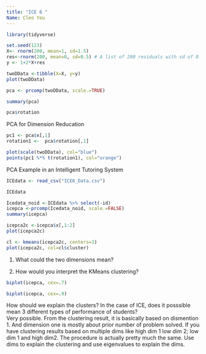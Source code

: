 ```yaml
---
title: "ICE 6 "
Name: Cleo You
---
```


```r
library(tidyverse)
```

```r
set.seed(123)
X<- rnorm(200, mean=1, sd=1.5)
res<-rnorm(200, mean=0, sd=0.5) # A list of 200 residuals with sd of 0.5 
y <- 1+2*X+res

twoDData <-tibble(X=X, y=y)
plot(twoDData)
```

```r
pca <- prcomp(twoDData, scale.=TRUE)
```

```r
summary(pca)
```

```r
pca$rotation
```
PCA for Dimension Reducation
```r
pc1 <- pca$x[,1]
rotation1 <-  pca$rotation[,1]

```

```r
plot(scale(twoDData), col="blue")
points(pc1 %*% t(rotation1), col="orange")
```

PCA Example in an Intelligent Tutoring System
```r
ICEdata <- read_csv("ICE6_Data.csv")
```

```r
ICEdata
```

```r
Icedata_noid <-ICEdata %>% select(-id)
icepca <-prcomp(Icedata_noid, scale.=FALSE)
summary(icepca)
```

```r
icepca2c <-icepca$x[,1:2]
plot(icepca2c)
```

```r
cl <- kmeans(icepca2c, centers=3)
plot(icepca2c, col=cl$cluster)
```

1. What could the two dimensions mean?

2. How would you interpret the KMeans clustering?

```r
biplot(icepca, cex=.7)
```
```r
biplot(icepca, cex=.9)
```
How should we explain the clusters?  In the case of ICE, does it posssible mean 3 different types of performance of students?  
Very possible.  From the clustering result, it is basically based on dismention 1.  And dimension one is mostly about prior number of problem solved. If you have clustering results based on multiple dims like high dim 1 low dim 2; low dim 1 and high dim2.  The procedure is actually pretty much the same.  Use dims to explain the clustering and use eigenvalues to explain the dims. 



